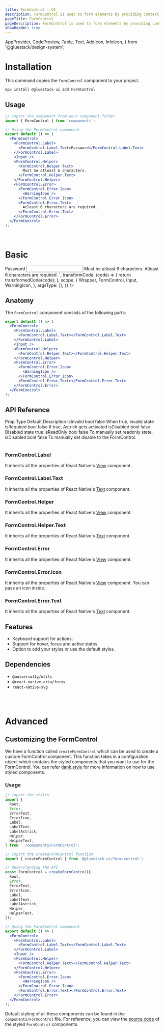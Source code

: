 ```yaml
---
title: FormControl | UI
description: FormControl is used to form elements by providing context such as isInvalid, isDisabled, and isRequired.
pageTitle: FormControl
pageDescription: FormControl is used to form elements by providing context such as isInvalid, isDisabled, and isRequired.
showHeader: true
---
```



<Meta title="components/FormControl" />

  AppProvider,
  CodePreview,
  Table,
  Text,
  AddIcon,
  InfoIcon,
} from '@gluestack/design-system';



# Installation

This command copies the `FormControl` component to your project.

```jsx
npx install @gluestack-ui add FormControl
```

## Usage

```jsx
// import the component from your component folder
import { FormControl } from 'components';

// Using the FormControl component
export default () => (
  <FormControl>
    <FormControl.Label>
      <FormControl.Label.Text>Password</FormControl.Label.Text>
    </FormControl.Label>
    <Input />
    <FormControl.Helper>
      <FormControl.Helper.Text>
        Must be atleast 6 characters.
      </FormControl.Helper.Text>
    </FormControl.Helper>
    <FormControl.Error>
      <FormControl.Error.Icon>
        <WarningIcon />
      </FormControl.Error.Icon>
      <FormControl.Error.Text>
        Atleast 6 characters are required.
      </FormControl.Error.Text>
    </FormControl.Error>
  </FormControl>
);
```

<br />

# Basic

<AppProvider>
  <CodePreview
    showComponentRenderer={true}
    showArgsController={false}
    metaData={{
      code: `
      <FormControl>
        <FormControl.Label>
          <FormControl.Label.Text>Password</FormControl.Label.Text>
        </FormControl.Label>
        <Input>
          <Input.Input
            type="password"
            defaultValue="12345"
            placeholder="password"
          />
        </Input>
        <FormControl.Helper>
          <FormControl.Helper.Text>
            Must be atleast 6 characters.
          </FormControl.Helper.Text>
        </FormControl.Helper>
        <FormControl.Error>
          <FormControl.Error.Icon>
            <WarningIcon sx={{ color: '$red500', height: '$3', width: '$3' }} />
          </FormControl.Error.Icon>
          <FormControl.Error.Text>
            Atleast 6 characters are required.
          </FormControl.Error.Text>
        </FormControl.Error>
      </FormControl>
`,
      transformCode: (code) => {
        return transformedCode(code);
      },
      scope: {
        Wrapper,
        FormControl,
        Input,
        WarningIcon,
      },
      argsType: {},
    }}
  />
</AppProvider>
<br />

## Anatomy

The `FormControl` component consists of the following parts:

```jsx
export default () => (
  <FormControl>
    <FormControl.Label>
      <FormControl.Label.Text></FormControl.Label.Text>
    </FormControl.Label>
    <Input />
    <FormControl.Helper>
      <FormControl.Helper.Text></FormControl.Helper.Text>
    </FormControl.Helper>
    <FormControl.Error>
      <FormControl.Error.Icon>
        <WarningIcon />
      </FormControl.Error.Icon>
      <FormControl.Error.Text></FormControl.Error.Text>
    </FormControl.Error>
  </FormControl>
);
```

## API Reference

<AppProvider>
  <Table>
    <Table.THead>
      <Table.TR>
        <Table.TH>
          <Text>Prop</Text>
        </Table.TH>
        <Table.TH>
          <Text>Type</Text>
        </Table.TH>
        <Table.TH>
          <Text>Default</Text>
        </Table.TH>
        <Table.TH>
          <Text>Description</Text>
        </Table.TH>
      </Table.TR>
    </Table.THead>
    <Table.TBody>
      <Table.TR>
        <Table.TD>
          <Text>isInvalid</Text>
        </Table.TD>
        <Table.TD>
          <Text>bool</Text>
        </Table.TD>
        <Table.TD>
          <Text>false</Text>
        </Table.TD>
        <Table.TD>
          <Text>When true, invalid state</Text>
        </Table.TD>
      </Table.TR>
      <Table.TR>
        <Table.TD>
          <Text>isRequired</Text>
        </Table.TD>
        <Table.TD>
          <Text>bool</Text>
        </Table.TD>
        <Table.TD>
          <Text>false</Text>
        </Table.TD>
        <Table.TD>
          <Text>if true, Astrick gets activated </Text>
        </Table.TD>
      </Table.TR>
      <Table.TR>
        <Table.TD>
          <Text>isDisabled</Text>
        </Table.TD>
        <Table.TD>
          <Text>bool</Text>
        </Table.TD>
        <Table.TD>
          <Text>false</Text>
        </Table.TD>
        <Table.TD>
          <Text>Disabled state true</Text>
        </Table.TD>
      </Table.TR>
      <Table.TR>
        <Table.TD>
          <Text>isReadOnly</Text>
        </Table.TD>
        <Table.TD>
          <Text>bool</Text>
        </Table.TD>
        <Table.TD>
          <Text>false</Text>
        </Table.TD>
        <Table.TD>
          <Text>To manually set readonly state.</Text>
        </Table.TD>
      </Table.TR>
      <Table.TR>
        <Table.TD>
          <Text>isDisabled</Text>
        </Table.TD>
        <Table.TD>
          <Text>bool</Text>
        </Table.TD>
        <Table.TD>
          <Text>false</Text>
        </Table.TD>
        <Table.TD>
          <Text>To manually set disable to the FormControl.</Text>
        </Table.TD>
      </Table.TR>
    </Table.TBody>
  </Table>
</AppProvider>

### FormControl.Label

It inherits all the properties of React Native's [View](https://reactnative.dev/docs/view#props) component.

### FormControl.Label.Text

It inherits all the properties of React Native's [Text](https://reactnative.dev/docs/text#props) component.

### FormControl.Helper

It inherits all the properties of React Native's [View](https://reactnative.dev/docs/view#props) component.

### FormControl.Helper.Text

It inherits all the properties of React Native's [Text](https://reactnative.dev/docs/text#props) component.

### FormControl.Error

It inherits all the properties of React Native's [View](https://reactnative.dev/docs/view#props) component.

### FormControl.Error.Icon

It inherits all the properties of React Native's [View](https://reactnative.dev/docs/view#props) component.
You can pass an icon inside.

### FormControl.Error.Text

It inherits all the properties of React Native's [Text](https://reactnative.dev/docs/text#props) component.

## Features

- Keyboard support for actions.
- Support for hover, focus and active states.
- Option to add your styles or use the default styles.

## Dependencies

- `@universa11y/utils`
- `@react-native-aria/focus`
- `react-native-svg`

<br />
<br />

# Advanced

## Customizing the FormControl

We have a function called `createFormControl` which can be used to create a custom FormControl component. This function takes in a configuration object which contains the styled components that you want to use for the FormControl. You can refer [dank.style](https://dank.style/) for more information on how to use styled components.

### Usage

```jsx
// import the styles
import {
  Root,
  Error,
  ErrorText,
  ErrorIcon,
  Label,
  LabelText,
  LabelAstrick,
  Helper,
  HelperText,
} from './components/FormControl';

// import the createFormControl function
import { createFormControl } from '@gluestack-ui/form-control';

// Understanding the API
const FormControl = createFormControl({
  Root,
  Error,
  ErrorText,
  ErrorIcon,
  Label,
  LabelText,
  LabelAstrick,
  Helper,
  HelperText,
});

// Using the FormControl component
export default () => (
  <FormControl>
    <FormControl.Label>
      <FormControl.Label.Text></FormControl.Label.Text>
    </FormControl.Label>
    <Input />
    <FormControl.Helper>
      <FormControl.Helper.Text></FormControl.Helper.Text>
    </FormControl.Helper>
    <FormControl.Error>
      <FormControl.Error.Icon>
        <WarningIcon />
      </FormControl.Error.Icon>
      <FormControl.Error.Text></FormControl.Error.Text>
    </FormControl.Error>
  </FormControl>
);
```

Default styling of all these components can be found in the `components/FormControl` file. For reference, you can view the [source code](https://github.com/gluestack/universa11y/blob/development/example/storybook/src/ui-components/FormControl/index.tsx) of the styled `FormControl` components.
